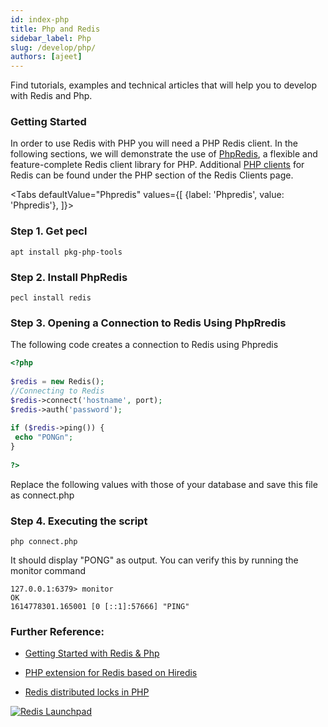 ```yaml
---
id: index-php
title: Php and Redis
sidebar_label: Php 
slug: /develop/php/
authors: [ajeet]
---
```




Find tutorials, examples and technical articles that will help you to develop with Redis and Php.


### Getting Started

In order to use Redis with PHP you will need a PHP Redis client. In the following sections, we will demonstrate the use of [PhpRedis](https://github.com/phpredis/phpredis), a flexible and feature-complete Redis client library for PHP. Additional [PHP clients](http://redis.io/clients#PHP) for Redis can be found under the PHP section of the Redis Clients page.



<Tabs
  defaultValue="Phpredis"
  values={[
    {label: 'Phpredis', value: 'Phpredis'},
  ]}>
  <TabItem value="Phpredis">


### Step 1. Get pecl 


```
apt install pkg-php-tools
```



### Step 2. Install PhpRedis
 
```
pecl install redis
```

### Step 3. Opening a Connection to Redis Using PhpRredis

The following code creates a connection to Redis using Phpredis

```php
<?php
 
$redis = new Redis();
//Connecting to Redis
$redis->connect('hostname', port);
$redis->auth('password');
 
if ($redis->ping()) {
 echo "PONGn";
}
 
?>
```

Replace the following values with those of your database and save this file as connect.php

### Step 4. Executing the script

```
php connect.php
```

It should display "PONG" as output. You can verify this by running the monitor command

```
127.0.0.1:6379> monitor
OK
1614778301.165001 [0 [::1]:57666] "PING"
```



### Further Reference:

- [Getting Started with Redis & Php](https://github.com/redis-developer/redis-php-getting-started/)
- [PHP extension for Redis based on Hiredis](https://github.com/nrk/phpiredis)
- [Redis distributed locks in PHP](https://github.com/ronnylt/redlock-php)  



  </TabItem>
</Tabs>
 

<div>
<a href="https://launchpad.redis.com" target="_blank" rel="noopener" className="link"> <img src="/img/launchpad.png"  className="thumb" loading="lazy" alt="Redis Launchpad" /></a>
</div> 
